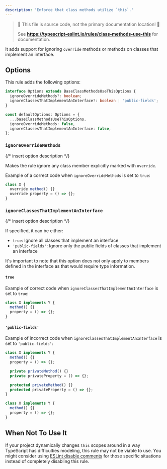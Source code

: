 ```yaml
---
description: 'Enforce that class methods utilize `this`.'
---
```



> 🛑 This file is source code, not the primary documentation location! 🛑
>
> See **https://typescript-eslint.io/rules/class-methods-use-this** for documentation.

It adds support for ignoring `override` methods or methods on classes that implement an interface.

## Options

This rule adds the following options:

```ts
interface Options extends BaseClassMethodsUseThisOptions {
  ignoreOverrideMethods?: boolean;
  ignoreClassesThatImplementAnInterface?: boolean | 'public-fields';
}

const defaultOptions: Options = {
  ...baseClassMethodsUseThisOptions,
  ignoreOverrideMethods: false,
  ignoreClassesThatImplementAnInterface: false,
};
```

### `ignoreOverrideMethods`

{/* insert option description */}

Makes the rule ignore any class member explicitly marked with `override`.

Example of a correct code when `ignoreOverrideMethods` is set to `true`:

```ts option='{ "ignoreOverrideMethods": true }' showPlaygroundButton
class X {
  override method() {}
  override property = () => {};
}
```

### `ignoreClassesThatImplementAnInterface`

{/* insert option description */}

If specified, it can be either:

- `true`: Ignore all classes that implement an interface
- `'public-fields'`: Ignore only the public fields of classes that implement an interface

It's important to note that this option does not only apply to members defined in the interface as that would require type information.

#### `true`

Example of correct code when `ignoreClassesThatImplementAnInterface` is set to `true`:

```ts option='{ "ignoreClassesThatImplementAnInterface": true }' showPlaygroundButton
class X implements Y {
  method() {}
  property = () => {};
}
```

#### `'public-fields'`

Example of incorrect code when `ignoreClassesThatImplementAnInterface` is set to `'public-fields'`:

<Tabs>
<TabItem value="❌ Incorrect">

```ts option='{ "ignoreClassesThatImplementAnInterface": "public-fields" }'
class X implements Y {
  method() {}
  property = () => {};

  private privateMethod() {}
  private privateProperty = () => {};

  protected privateMethod() {}
  protected privateProperty = () => {};
}
```

</TabItem>
<TabItem value="✅ Correct">

```ts option='{ "ignoreClassesThatImplementAnInterface": "public-fields" }'
class X implements Y {
  method() {}
  property = () => {};
}
```

</TabItem>
</Tabs>

## When Not To Use It

If your project dynamically changes `this` scopes around in a way TypeScript has difficulties modeling, this rule may not be viable to use.
You might consider using [ESLint disable comments](https://eslint.org/docs/latest/use/configure/rules#using-configuration-comments-1) for those specific situations instead of completely disabling this rule.
